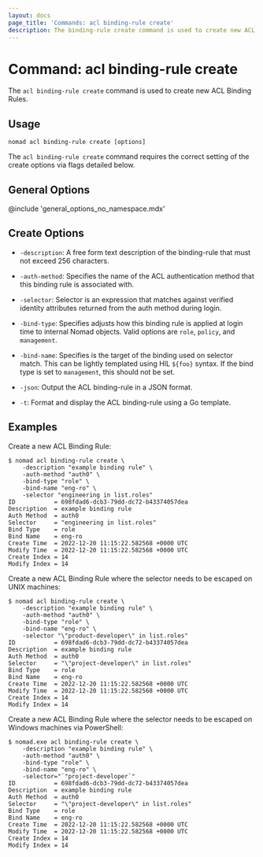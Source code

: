 ```yaml
---
layout: docs
page_title: 'Commands: acl binding-rule create'
description: The binding-rule create command is used to create new ACL Binding Rules.
---
```


# Command: acl binding-rule create

The `acl binding-rule create` command is used to create new ACL Binding Rules.

## Usage

```plaintext
nomad acl binding-rule create [options]
```

The `acl binding-rule create` command requires the correct setting of the create options
via flags detailed below.

## General Options

@include 'general_options_no_namespace.mdx'

## Create Options

- `-description`: A free form text description of the binding-rule that must not exceed
  256 characters.

- `-auth-method`: Specifies the name of the ACL authentication method that this
  binding rule is associated with.

- `-selector`: Selector is an expression that matches against verified identity
  attributes returned from the auth method during login.

- `-bind-type`: Specifies adjusts how this binding rule is applied at login time
  to internal Nomad objects. Valid options are `role`, `policy`, and `management`.

- `-bind-name`: Specifies is the target of the binding used on selector match.
  This can be lightly templated using HIL `${foo}` syntax. If the bind type is
  set to `management`, this should not be set.

- `-json`: Output the ACL binding-rule in a JSON format.

- `-t`: Format and display the ACL binding-rule using a Go template.

## Examples

Create a new ACL Binding Rule:

```shell-session
$ nomad acl binding-rule create \
    -description "example binding rule" \
    -auth-method "auth0" \
    -bind-type "role" \
    -bind-name "eng-ro" \
    -selector "engineering in list.roles"
ID           = 698fdad6-dcb3-79dd-dc72-b43374057dea
Description  = example binding rule
Auth Method  = auth0
Selector     = "engineering in list.roles"
Bind Type    = role
Bind Name    = eng-ro
Create Time  = 2022-12-20 11:15:22.582568 +0000 UTC
Modify Time  = 2022-12-20 11:15:22.582568 +0000 UTC
Create Index = 14
Modify Index = 14
```

Create a new ACL Binding Rule where the selector needs to be escaped on UNIX
machines:

```shell-session
$ nomad acl binding-rule create \
    -description "example binding rule" \
    -auth-method "auth0" \
    -bind-type "role" \
    -bind-name "eng-ro" \
    -selector "\"product-developer\" in list.roles"
ID           = 698fdad6-dcb3-79dd-dc72-b43374057dea
Description  = example binding rule
Auth Method  = auth0
Selector     = "\"project-developer\" in list.roles"
Bind Type    = role
Bind Name    = eng-ro
Create Time  = 2022-12-20 11:15:22.582568 +0000 UTC
Modify Time  = 2022-12-20 11:15:22.582568 +0000 UTC
Create Index = 14
Modify Index = 14
```

Create a new ACL Binding Rule where the selector needs to be escaped on Windows
machines via PowerShell:

```shell-session
$ nomad.exe acl binding-rule create \
    -description "example binding rule" \
    -auth-method "auth0" \
    -bind-type "role" \
    -bind-name "eng-ro" \
    -selector="`"project-developer`"
ID           = 698fdad6-dcb3-79dd-dc72-b43374057dea
Description  = example binding rule
Auth Method  = auth0
Selector     = "\"project-developer\" in list.roles"
Bind Type    = role
Bind Name    = eng-ro
Create Time  = 2022-12-20 11:15:22.582568 +0000 UTC
Modify Time  = 2022-12-20 11:15:22.582568 +0000 UTC
Create Index = 14
Modify Index = 14
```
